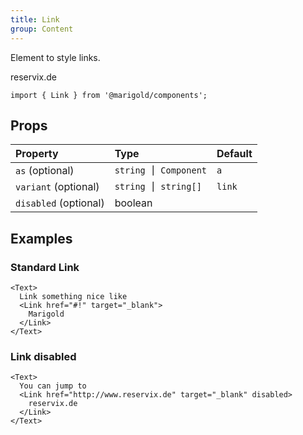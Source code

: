 ```yaml
---
title: Link
group: Content
---
```


Element to style links.

<MarigoldTheme>
  <Link href="http://www.reservix.de" target="_blank">
    reservix.de
  </Link>
</MarigoldTheme>

```tsx onlyCode
import { Link } from '@marigold/components';
```

## Props

| Property              | Type                 | Default |
| :-------------------- | :------------------- | :------ |
| `as` (optional)       | `string ⎮ Component` | `a`     |
| `variant` (optional)  | `string ⎮ string[]`  | `link`  |
| `disabled` (optional) | boolean              |         |

## Examples

### Standard Link

```tsx
<Text>
  Link something nice like
  <Link href="#!" target="_blank">
    Marigold
  </Link>
</Text>
```

### Link disabled

```tsx
<Text>
  You can jump to
  <Link href="http://www.reservix.de" target="_blank" disabled>
    reservix.de
  </Link>
</Text>
```
